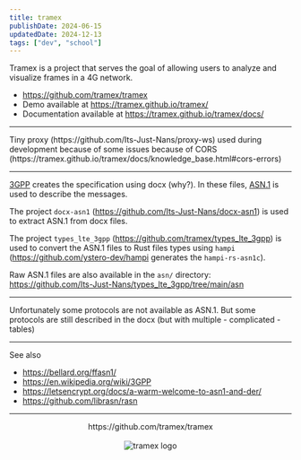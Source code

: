 ```yaml
---
title: tramex
publishDate: 2024-06-15
updatedDate: 2024-12-13
tags: ["dev", "school"]
---
```


Tramex is a project that serves the goal of allowing users to analyze and visualize frames in a 4G network.

- https://github.com/tramex/tramex
- Demo available at https://tramex.github.io/tramex/
- Documentation available at https://tramex.github.io/tramex/docs/

---


<Thought>
Tiny proxy (https://github.com/Its-Just-Nans/proxy-ws) used during development because of some issues because of CORS (https://tramex.github.io/tramex/docs/knowledge_base.html#cors-errors)
</Thought>

---

[3GPP](https://www.3gpp.org/) creates the specification using docx (why?). In these files, [ASN.1](https://en.wikipedia.org/wiki/ASN.1) is used to describe the messages.

The project `docx-asn1` (https://github.com/Its-Just-Nans/docx-asn1) is used to extract ASN.1 from docx files.

The project `types_lte_3gpp` (https://github.com/tramex/types_lte_3gpp) is used to convert the ASN.1 files to Rust files types using `hampi` (https://github.com/ystero-dev/hampi generates the `hampi-rs-asn1c`).

Raw ASN.1 files are also available in the `asn/` directory: https://github.com/Its-Just-Nans/types_lte_3gpp/tree/main/asn

---

Unfortunately some protocols are not available as ASN.1. But some protocols are still described in the docx (but with multiple - complicated - tables)

---

See also

- https://bellard.org/ffasn1/
- https://en.wikipedia.org/wiki/3GPP
- https://letsencrypt.org/docs/a-warm-welcome-to-asn1-and-der/
- https://github.com/librasn/rasn

---



<div style="text-align: center">
    <div>https://github.com/tramex/tramex</div>
    <br />
    <Image src={logo} alt="tramex logo" height={100}/>
</div>


